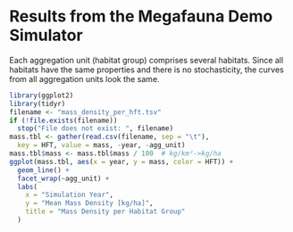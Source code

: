 # Results from the Megafauna Demo Simulator

Each aggregation unit (habitat group) comprises several habitats.
Since all habitats have the same properties and there is no stochasticity, the curves from all aggregation units look the same.

```r
library(ggplot2)
library(tidyr)
filename <- "mass_density_per_hft.tsv"
if (!file.exists(filename))
  stop("File does not exist: ", filename)
mass.tbl <- gather(read.csv(filename, sep = "\t"),
  key = HFT, value = mass, -year, -agg_unit)
mass.tbl$mass <- mass.tbl$mass / 100  # kg/km²->kg/ha
ggplot(mass.tbl, aes(x = year, y = mass, color = HFT)) +
  geom_line() +
  facet_wrap(~agg_unit) +
  labs(
    x = "Simulation Year",
    y = "Mean Mass Density [kg/ha]",
    title = "Mass Density per Habitat Group"
  )
```
